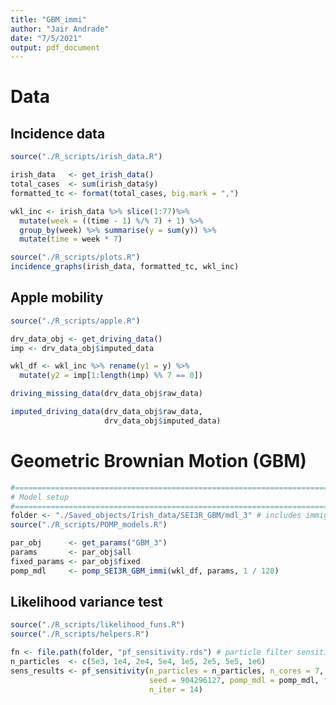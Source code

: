 ```yaml
---
title: "GBM_immi"
author: "Jair Andrade"
date: "7/5/2021"
output: pdf_document
---
```


# Data

## Incidence data

```r
source("./R_scripts/irish_data.R")

irish_data   <- get_irish_data()
total_cases  <- sum(irish_data$y)
formatted_tc <- format(total_cases, big.mark = ",")

wkl_inc <- irish_data %>% slice(1:77)%>%
  mutate(week = ((time - 1) %/% 7) + 1) %>% 
  group_by(week) %>% summarise(y = sum(y)) %>% 
  mutate(time = week * 7)
```

```r
source("./R_scripts/plots.R")
incidence_graphs(irish_data, formatted_tc, wkl_inc)
```


## Apple mobility

```r
source("./R_scripts/apple.R")

drv_data_obj <- get_driving_data()
imp <- drv_data_obj$imputed_data

wkl_df <- wkl_inc %>% rename(y1 = y) %>% 
  mutate(y2 = imp[1:length(imp) %% 7 == 0])
```

```r
driving_missing_data(drv_data_obj$raw_data)
```

```r
imputed_driving_data(drv_data_obj$raw_data,
                     drv_data_obj$imputed_data)
```

\newpage

# Geometric Brownian Motion (GBM) 

```r
#===============================================================================
# Model setup
#===============================================================================
folder <- "./Saved_objects/Irish_data/SEI3R_GBM/mdl_3" # includes immigration
source("./R_scripts/POMP_models.R")

par_obj      <- get_params("GBM_3")
params       <- par_obj$all
fixed_params <- par_obj$fixed
pomp_mdl     <- pomp_SEI3R_GBM_immi(wkl_df, params, 1 / 128)
```

## Likelihood variance test

```r
source("./R_scripts/likelihood_funs.R")
source("./R_scripts/helpers.R")

fn <- file.path(folder, "pf_sensitivity.rds") # particle filter sensitivity
n_particles  <- c(5e3, 1e4, 2e4, 5e4, 1e5, 2e5, 5e5, 1e6)
sens_results <- pf_sensitivity(n_particles = n_particles, n_cores = 7, 
                               seed = 904296127, pomp_mdl = pomp_mdl, fn = fn,
                               n_iter = 14)
```

